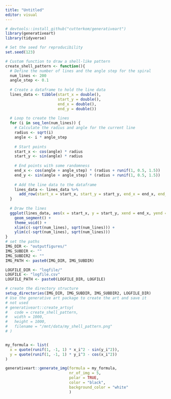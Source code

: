 ```yaml
---
title: "Untitled"
editor: visual
---
```


```r
# devtools::install_github("cutterkom/generativeart")
library(generativeart)
library(tidyverse)

# Set the seed for reproducibility
set.seed(123)

# Custom function to draw a shell-like pattern
create_shell_pattern <- function(){
  # Define the number of lines and the angle step for the spiral
  num_lines <- 200
  angle_step <- 0.1
  
  # Create a dataframe to hold the line data
  lines_data <- tibble(start_x = double(),
                       start_y = double(),
                       end_x = double(),
                       end_y = double())
  
  # Loop to create the lines
  for (i in seq_len(num_lines)) {
    # Calculate the radius and angle for the current line
    radius <- sqrt(i)
    angle <- i * angle_step
    
    # Start points
    start_x <- cos(angle) * radius
    start_y <- sin(angle) * radius
    
    # End points with some randomness
    end_x <- cos(angle + angle_step) * (radius + runif(1, 0.5, 1.5))
    end_y <- sin(angle + angle_step) * (radius + runif(1, 0.5, 1.5))
    
    # Add the line data to the dataframe
    lines_data <- lines_data %>% 
      add_row(start_x = start_x, start_y = start_y, end_x = end_x, end_y = end_y)
  }
  
  # Draw the lines
  ggplot(lines_data, aes(x = start_x, y = start_y, xend = end_x, yend = end_y)) +
    geom_segment() +
    theme_void() +
    xlim(c(-sqrt(num_lines), sqrt(num_lines))) +
    ylim(c(-sqrt(num_lines), sqrt(num_lines)))
}
# set the paths
IMG_DIR <- "outputfigures/"
IMG_SUBDIR <- ""
IMG_SUBDIR2 <- ""
IMG_PATH <- paste0(IMG_DIR, IMG_SUBDIR)

LOGFILE_DIR <- "logfile/"
LOGFILE <- "logfile.csv"
LOGFILE_PATH <- paste0(LOGFILE_DIR, LOGFILE)

# create the directory structure
setup_directories(IMG_DIR, IMG_SUBDIR, IMG_SUBDIR2, LOGFILE_DIR)
# Use the generative art package to create the art and save it
# not used
# generativeart::create_artsy(
#   code = create_shell_pattern,
#   width = 1000, 
#   height = 1000,
#   filename = "/mnt/data/my_shell_pattern.png"
# )


my_formula <- list(
  x = quote(runif(1, -1, 1) * x_i^2 - sin(y_i^2)),
  y = quote(runif(1, -1, 1) * y_i^3 - cos(x_i^2))
)

generativeart::generate_img(formula = my_formula, 
                            nr_of_img = 5, 
                            polar = TRUE, 
                            color = "black", 
                            background_color = "white"
                            )  



```
